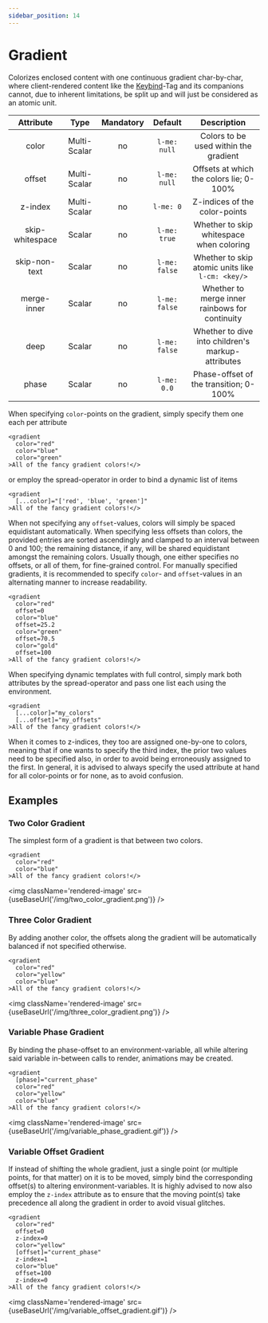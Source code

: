 ```yaml
---
sidebar_position: 14
---
```



# Gradient

Colorizes enclosed content with one continuous gradient char-by-char, where client-rendered content
like the [Keybind](./keybind.md)-Tag and its companions cannot, due to inherent limitations, be
split up and will just be considered as an atomic unit.

| Attribute           | Type         | Mandatory | Default         | Description                                       |
|:-------------------:|:------------:|:---------:|:---------------:|:-------------------------------------------------:|
| color               | Multi-Scalar | no        | `l-me: null`    | Colors to be used within the gradient             |
| offset              | Multi-Scalar | no        | `l-me: null`    | Offsets at which the colors lie; 0-100%           |
| z-index             | Multi-Scalar | no        | `l-me: 0`       | Z-indices of the color-points                     |
| skip-whitespace     | Scalar       | no        | `l-me: true`    | Whether to skip whitespace when coloring          |
| skip-non-text       | Scalar       | no        | `l-me: false`   | Whether to skip atomic units like `l-cm: <key/>`  |
| merge-inner         | Scalar       | no        | `l-me: false`   | Whether to merge inner rainbows for continuity    |
| deep                | Scalar       | no        | `l-me: false`   | Whether to dive into children's markup-attributes |
| phase               | Scalar       | no        | `l-me: 0.0`     | Phase-offset of the transition; 0-100%            |

When specifying `color`-points on the gradient, simply specify them one each per attribute

```component-markup
<gradient
  color="red"
  color="blue"
  color="green"
>All of the fancy gradient colors!</>
```

or employ the spread-operator in order to bind a dynamic list of items

```component-markup
<gradient
  [...color]="['red', 'blue', 'green']"
>All of the fancy gradient colors!</>
```

When not specifying any `offset`-values, colors will simply be spaced equidistant automatically. When specifying
less offsets than colors, the provided entries are sorted ascendingly and clamped to an interval between 0 and 100;
the remaining distance, if any, will be shared equidistant amongst the remaining colors. Usually though, one either
specifies no offsets, or all of them, for fine-grained control. For manually specified gradients, it is recommended
to specify `color`- and `offset`-values in an alternating manner to increase readability.

```component-markup
<gradient
  color="red"
  offset=0
  color="blue"
  offset=25.2
  color="green"
  offset=70.5
  color="gold"
  offset=100
>All of the fancy gradient colors!</>
```

When specifying dynamic templates with full control, simply mark both attributes by the spread-operator and
pass one list each using the environment.

```component-markup
<gradient
  [...color]="my_colors"
  [...offset]="my_offsets"
>All of the fancy gradient colors!</>
```

When it comes to z-indices, they too are assigned one-by-one to colors, meaning that if one wants to specify
the third index, the prior two values need to be specified also, in order to avoid being erroneously assigned
to the first. In general, it is advised to always specify the used attribute at hand for all color-points or
for none, as to avoid confusion.

## Examples

### Two Color Gradient

The simplest form of a gradient is that between two colors.

```component-markup
<gradient
  color="red"
  color="blue"
>All of the fancy gradient colors!</>
```

<img className='rendered-image' src={useBaseUrl('/img/two_color_gradient.png')} />

### Three Color Gradient

By adding another color, the offsets along the gradient will be automatically balanced if not specified otherwise.

```component-markup
<gradient
  color="red"
  color="yellow"
  color="blue"
>All of the fancy gradient colors!</>
```

<img className='rendered-image' src={useBaseUrl('/img/three_color_gradient.png')} />

### Variable Phase Gradient

By binding the phase-offset to an environment-variable, all while altering said variable in-between calls to
render, animations may be created.

```component-markup
<gradient
  [phase]="current_phase"
  color="red"
  color="yellow"
  color="blue"
>All of the fancy gradient colors!</>
```

<img className='rendered-image' src={useBaseUrl('/img/variable_phase_gradient.gif')} />

### Variable Offset Gradient

If instead of shifting the whole gradient, just a single point (or multiple points, for that matter) on it is to be
moved, simply bind the corresponding offset(s) to altering environment-variables. It is highly advised to now
also employ the `z-index` attribute as to ensure that the moving point(s) take precedence all along the gradient
in order to avoid visual glitches.

```component-markup
<gradient
  color="red"
  offset=0
  z-index=0
  color="yellow"
  [offset]="current_phase"
  z-index=1
  color="blue"
  offset=100
  z-index=0
>All of the fancy gradient colors!</>
```

<img className='rendered-image' src={useBaseUrl('/img/variable_offset_gradient.gif')} />